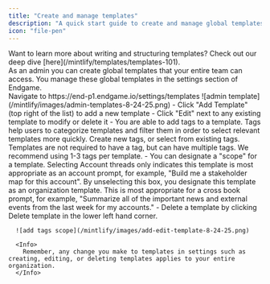 ```yaml
---
title: "Create and manage templates"
description: "A quick start guide to create and manage global templates in Endgame"
icon: "file-pen"
---
```


<Tip>
  Want to learn more about writing and structuring templates? Check out our deep dive [here](/mintlify/templates/templates-101).
</Tip>

<div>As an admin you can create global templates that your entire team can access. You manage these global templates in the settings section of Endgame.</div>

<Steps>
  <Step title="Access your templates in settings">
    Navigate to https://end-p1.endgame.io/settings/templates
    ![admin template](/mintlify/images/admin-templates-8-24-25.png)
  </Step>
 
  <Step title="Add, edit, delete">
    - Click "Add Template" (top right of the list) to add a new template
    - Click "Edit" next to any existing template to modify or delete it
      - You are able to add tags to a template. Tags help users to categorize templates and filter them in order to select relevant templates more quickly. Create new tags, or select from existing tags. Templates are not required to have a tag, but can have multiple tags. We recommend using 1-3 tags per template.
      - You can designate a "scope" for a template. Selecting Account threads only indicates this template is most appropriate as an account prompt, for example, "Build me a stakeholder map for this account". By unselecting this box, you designate this template as an organization template. This is most appropriate for a cross book prompt, for example, "Summarize all of the important news and external events from the last week for my accounts."
      - Delete a template by clicking Delete template in the lower left hand corner.

      ![add tags scope](/mintlify/images/add-edit-template-8-24-25.png)

      <Info>
        Remember, any change you make to templates in settings such as creating, editing, or deleting templates applies to your entire organization.
      </Info>
  </Step>
</Steps>